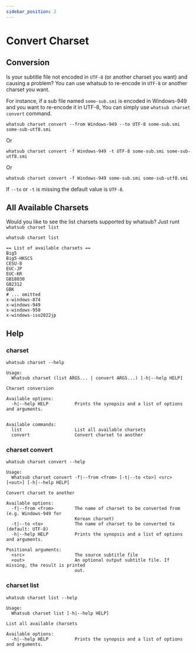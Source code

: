 ```yaml
---
sidebar_position: 2
---
```

# Convert Charset


## Conversion

Is your subtitle file not encoded in `UTF-8` (or another charset you want) and causing a problem?
You can use whatsub to re-encode in `UTF-8` or another charset you want.

For instance, if a sub file named `some-sub.smi` is encoded in <Highlight color="#25c2a0">Windows-949</Highlight> and you want to re-encode it in <Highlight color="#1877F2">UTF-8</Highlight>,
You can simply use `whatsub charset convert` command.
```shell
whatsub charset convert --from Windows-949 --to UTF-8 some-sub.smi some-sub-utf8.smi
```
Or
```shell
whatsub charset convert -f Windows-949 -t UTF-8 some-sub.smi some-sub-utf8.smi
```
Or 
```shell
whatsub charset convert -f Windows-949 some-sub.smi some-sub-utf8.smi
```
If `--to` or `-t` is missing the default value is `UTF-8`.

## All Available Charsets
Would you like to see the list charsets supported by <Highlight color="#1877F2">whatsub</Highlight>? Just runt `whatsub charset list`
```shell
whatsub charset list
```
```shell
== List of available charsets ==
Big5
Big5-HKSCS
CESU-8
EUC-JP
EUC-KR
GB18030
GB2312
GBK
# ... omitted
x-windows-874
x-windows-949
x-windows-950
x-windows-iso2022jp
```

## Help

### charset
```shell
whatsub charset --help
```
```shell
Usage:
  Whatsub charset (list ARGS... | convert ARGS...) [-h|--help HELP]

Charset conversion

Available options:
  -h|--help HELP          Prints the synopsis and a list of options and arguments.


Available commands:
  list                    List all available charsets
  convert                 Convert charset to another
```

### charset convert
```shell
whatsub charset convert --help
```
```shell
Usage:
  Whatsub charset convert -f|--from <from> [-t|--to <to>] <src> [<out>] [-h|--help HELP]

Convert charset to another

Available options:
  -f|--from <from>        The name of charset to be converted from (e.g. Windows-949 for
                          Korean charset)
  -t|--to <to>            The name of charset to be converted to (default: UTF-8)
  -h|--help HELP          Prints the synopsis and a list of options and arguments.

Positional arguments:
  <src>                   The source subtitle file
  <out>                   An optional output subtitle file. If missing, the result is printed
                          out.
```

### charset list
```shell
whatsub charset list --help
```
```shell
Usage:
  Whatsub charset list [-h|--help HELP]

List all available charsets

Available options:
  -h|--help HELP          Prints the synopsis and a list of options and arguments.
```